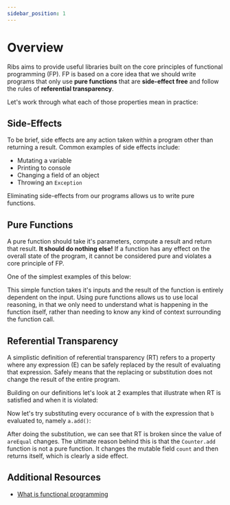 ```yaml
---
sidebar_position: 1
---
```



# Overview

Ribs aims to provide useful libraries built on the core principles of
functional programming (FP). FP is based on a core idea that we should write
programs that only use **pure functions** that are **side-effect free** and follow
the rules of **referential transparency**.

Let's work through what each of those properties mean in practice:

## Side-Effects

To be brief, side effects are any action taken within a program other than
returning a result. Common examples of side effects include:

* Mutating a variable
    <CodeSnippet language="dart" snippet={OverviewSnippet} section="overview-1"/>
* Printing to console
    <CodeSnippet language="dart" snippet={OverviewSnippet} section="overview-2"/>
* Changing a field of an object
    <CodeSnippet language="dart" snippet={OverviewSnippet} section="overview-3"/>
* Throwing an `Exception`
    <CodeSnippet language="dart" snippet={OverviewSnippet} section="overview-4"/>

Eliminating side-effects from our programs allows us to write pure functions.

## Pure Functions

A pure function should take it's parameters, compute a result and return that
result. **It should do nothing else!** If a function has any effect on the overall
state of the program, it cannot be considered pure and violates a core
principle of FP.

One of the simplest examples of this below:

<CodeSnippet language="dart" snippet={OverviewSnippet} section="overview-5"/>

This simple function takes it's inputs and the result of the function is
entirely dependent on the input. Using pure functions allows us to use local
reasoning, in that we only need to understand what is happening in the function
itself, rather than needing to know any kind of context surrounding the
function call.

## Referential Transparency

A simplistic definition of referential transparency (RT) refers to a property
where any expression (E) can be safely replaced by the result of evaluating
that expression. Safely means that the replacing or substitution does not
change the result of the entire program.

Building on our definitions let's look at 2 examples that illustrate when RT
is satisfied and when it is violated:

<CodeSnippet language="dart" title="Initial Program" snippet={OverviewSnippet} section="overview-6"/>

Now let's try substituting every occurance of `b` with the expression that `b`
evaluated to, namely `a.add()`:

<CodeSnippet language="dart" title="Broken Referential Transparency" snippet={OverviewSnippet} section="overview-7"/>

After doing the substitution, we can see that RT is broken since the value of
`areEqual` changes. The ultimate reason behind this is that the `Counter.add`
function is not a pure function. It changes the mutable field `count` and then
returns itself, which is clearly a side effect.

## Additional Resources

* [What is functional programming](https://github.com/fpinscala/fpinscala/wiki/Chapter-1:-What-is-functional-programming%3F)
